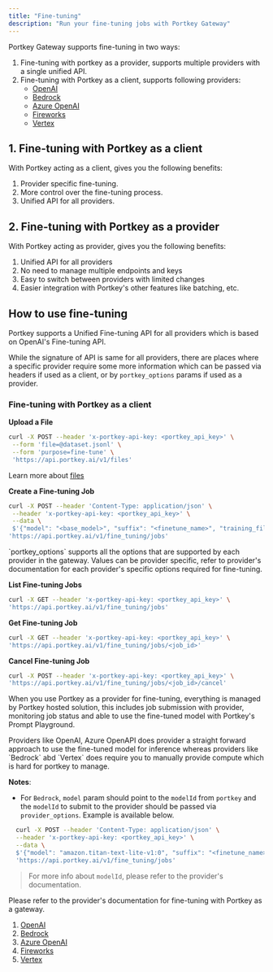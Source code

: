 ```yaml
---
title: "Fine-tuning"
description: "Run your fine-tuning jobs with Portkey Gateway"
---
```


Portkey Gateway supports fine-tuning in two ways:

1. Fine-tuning with portkey as a provider, supports multiple providers with a single unified API.
2. Fine-tuning with Portkey as a client, supports following providers:
   - [OpenAI](/integrations/llms/openai/fine-tuning)
   - [Bedrock](/integrations/llms/bedrock/fine-tuning)
   - [Azure OpenAI](/integrations/llms/azure-openai/fine-tuning)
   - [Fireworks](/integrations/llms/fireworks/fine-tuning)
   - [Vertex](/integrations/llms/vertex-ai/fine-tuning)

## 1. Fine-tuning with Portkey as a client

With Portkey acting as a client, gives you the following benefits:

1. Provider specific fine-tuning.
2. More control over the fine-tuning process.
3. Unified API for all providers.

## 2. Fine-tuning with Portkey as a provider

With Portkey acting as provider, gives you the following benefits:

1. Unified API for all providers
2. No need to manage multiple endpoints and keys
3. Easy to switch between providers with limited changes
4. Easier integration with Portkey's other features like batching, etc.

## How to use fine-tuning

Portkey supports a Unified Fine-tuning API for all providers which is based on OpenAI's Fine-tuning API.

While the signature of API is same for all providers, there are places where a specific provider require some more information which can be passed via headers if used as a client, or by `portkey_options` params if used as a provider.

### Fine-tuning with Portkey as a client

**Upload a File**

```sh
curl -X POST --header 'x-portkey-api-key: <portkey_api_key>' \
 --form 'file=@dataset.jsonl' \
 --form 'purpose=fine-tune' \
 'https://api.portkey.ai/v1/files'
```

<Info>Learn more about [files](/product/ai-gateway/files)</Info>

**Create a Fine-tuning Job**

```sh
curl -X POST --header 'Content-Type: application/json' \
 --header 'x-portkey-api-key: <portkey_api_key>' \
 --data \
 $'{"model": "<base_model>", "suffix": "<finetune_name>", "training_file": "<file_id>", "portkey_options": {"x-portkey-virtual-key": "<virtual_key>"}, "method": {"type": "supervised", "supervised": {"hyperparameters": {"n_epochs": 1}}}}\n' \
'https://api.portkey.ai/v1/fine_tuning/jobs'
```

<Tip>
  `portkey_options` supports all the options that are supported by each provider
  in the gateway. Values can be provider specific, refer to provider's
  documentation for each provider's specific options required for fine-tuning.
</Tip>

**List Fine-tuning Jobs**

```sh
curl -X GET --header 'x-portkey-api-key: <portkey_api_key>' \
'https://api.portkey.ai/v1/fine_tuning/jobs'
```

**Get Fine-tuning Job**

```sh
curl -X GET --header 'x-portkey-api-key: <portkey_api_key>' \
'https://api.portkey.ai/v1/fine_tuning/jobs/<job_id>'
```

**Cancel Fine-tuning Job**

```sh
curl -X POST --header 'x-portkey-api-key: <portkey_api_key>' \
'https://api.portkey.ai/v1/fine_tuning/jobs/<job_id>/cancel'
```

When you use Portkey as a provider for fine-tuning, everything is managed by Portkey hosted solution, this includes job submission with provider, monitoring job status and able to use the fine-tuned model with Portkey's Prompt Playground.

<Note>
  Providers like OpenAI, Azure OpenAPI does provider a straight forward approach
  to use the fine-tuned model for inference whereas providers like `Bedrock` abd
  `Vertex` does require you to manually provide compute which is hard for
  portkey to manage.
</Note>

**Notes**:

- For `Bedrock`, `model` param should point to the `modelId` from `portkey` and the `modelId` to submit to the provider should be passed via `provider_options`. Example is available below.

```sh
  curl -X POST --header 'Content-Type: application/json' \
  --header 'x-portkey-api-key: <portkey_api_key>' \
  --data \
  $'{"model": "amazon.titan-text-lite-v1:0", "suffix": "<finetune_name>", "training_file": "<file_id>", "provider_options": {"model": "amazon.titan-text-lite-v1:0:4k"}, "method": {"type": "supervised", "supervised": {"hyperparameters": {"n_epochs": 1}}}}\n' \
  'https://api.portkey.ai/v1/fine_tuning/jobs'
```

> For more info about `modelId`, please refer to the provider's documentation.

Please refer to the provider's documentation for fine-tuning with Portkey as a gateway.

1. [OpenAI](/integrations/llms/openai/fine-tuning)
2. [Bedrock](/integrations/llms/bedrock/fine-tuning)
3. [Azure OpenAI](/integrations/llms/azure-openai/fine-tuning)
4. [Fireworks](/integrations/llms/fireworks/fine-tuning)
5. [Vertex](/integrations/llms/vertex-ai/fine-tuning)
